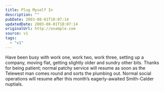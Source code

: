 ```yaml
---
title: Plug Myself In
description: ""
pubDate: 2003-08-01T10:07:14
updatedDate: 2003-08-01T10:07:14
originalUrl: http://example.com
source: v1
tags:
  - "v1"
---
```


Have been busy with work one, work two, work three, setting up a company, moving flat, getting slightly older and sundry other bits. Thanks for being patient; normal patchy service will resume as soon as the Telewest man comes round and sorts the plumbing out. Normal social operations will resume after this month&#8217;s eagerly-awaited Smith-Calder nuptials.
